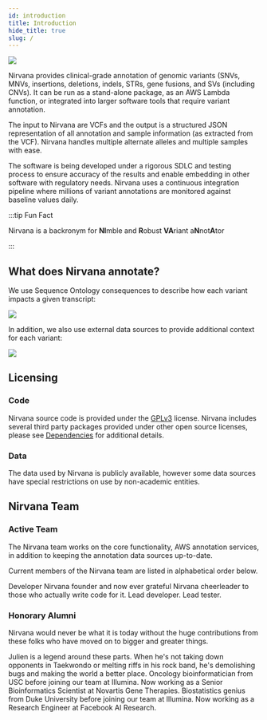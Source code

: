 ```yaml
---
id: introduction
title: Introduction
hide_title: true
slug: /
---
```




![](NirvanaLogoWithSubtitle.svg)

Nirvana provides clinical-grade annotation of genomic variants (SNVs, MNVs, insertions, deletions, indels, STRs, gene fusions, and SVs (including CNVs). It can be run as a stand-alone package, as an AWS Lambda function, or integrated into larger software tools that require variant annotation.

The input to Nirvana are VCFs and the output is a structured JSON representation of all annotation and sample information (as extracted from the VCF). Nirvana handles multiple alternate alleles and multiple samples with ease.

The software is being developed under a rigorous SDLC and testing process to ensure accuracy of the results and enable embedding in other software with regulatory needs. Nirvana uses a continuous integration pipeline where millions of variant annotations are monitored against baseline values daily.

:::tip Fun Fact

Nirvana is a backronym for **NI**mble and **R**obust **VA**riant a**N**not**A**tor

:::

## What does Nirvana annotate?

We use Sequence Ontology consequences to describe how each variant impacts a given transcript:

![](TranscriptConsequences.svg)

In addition, we also use external data sources to provide additional context for each variant:

![](SupplementaryAnnotations.svg)

## Licensing

### Code

Nirvana source code is provided under the [GPLv3](https://github.com/Illumina/Nirvana/blob/develop/LICENSE) license. Nirvana includes several third party packages provided under other open source licenses, please see [Dependencies](introduction/dependencies) for additional details.

### Data

The data used by Nirvana is publicly available, however some data sources have special restrictions on use by non-academic entities. 

## Nirvana Team

### Active Team

The Nirvana team works on the core functionality, AWS annotation services, in addition to keeping the annotation data sources up-to-date.

Current members of the Nirvana team are listed in alphabetical order below.

<div className="row">
  <TeamProfileCardCol name="Haochen Li" githubUrl="https://github.com/haochenl">
    Developer
  </TeamProfileCardCol>
  <TeamProfileCardCol name="Michael Strömberg" githubUrl="https://github.com/MichaelStromberg">
    Nirvana founder and now ever grateful Nirvana cheerleader to those who actually write code for it.
  </TeamProfileCardCol>
  <TeamProfileCardCol name="Rajat Shuvro Roy" githubUrl="https://github.com/rajatshuvro">
    Lead developer.
  </TeamProfileCardCol>
  <TeamProfileCardCol name="Raymon Cao" githubUrl="https://github.com/rcao5">
    Lead tester.
  </TeamProfileCardCol>
</div>

### Honorary Alumni

Nirvana would never be what it is today without the huge contributions from these folks who have moved on to bigger and greater things.

<div className="row">
  <TeamProfileCardCol name="Julien Lajugie" githubUrl="https://github.com/JulienLajugie">
    Julien is a legend around these parts. When he's not taking down opponents in Taekwondo or melting riffs in his rock band, he's demolishing bugs and making the world a better place.
  </TeamProfileCardCol>
  <TeamProfileCardCol name="Shuli Kang" githubUrl="https://github.com/shulik7">
    Oncology bioinformatician from USC before joining our team at Illumina. Now working as a Senior Bioinformatics Scientist at Novartis Gene Therapies.
  </TeamProfileCardCol>
  <TeamProfileCardCol name="Yu Jiang" githubUrl="https://github.com/yujiang02">
    Biostatistics genius from Duke University before joining our team at Illumina. Now working as a Research Engineer at Facebook AI Research.
  </TeamProfileCardCol>
</div>
